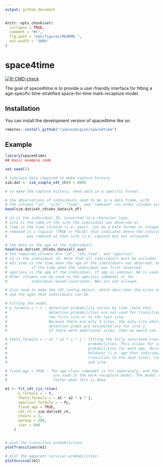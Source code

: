 ```yaml
---
output: github_document
---
```


<!-- README.md is generated from README.Rmd. Please edit that file -->

```r
knitr::opts_chunk$set(
  collapse = TRUE,
  comment = "#>",
  fig.path = "man/figures/README-",
  out.width = "100%"
)
```

# space4time

<!-- badges: start -->
[![R-CMD-check](https://github.com/ryanvosbigian/space4time/actions/workflows/R-CMD-check.yaml/badge.svg)](https://github.com/ryanvosbigian/space4time/actions/workflows/R-CMD-check.yaml)
<!-- badges: end -->

The goal of space4time is to provide a user-friendly interface for fitting a age-specific time-stratified space-for-time mark-recapture model. 

## Installation

You can install the development version of space4time like so:

``` r
remotes::install_github("ryanvosbigian/space4time")
```

## Example


```r
library(space4time)
## basic example code

set.seed(1)

# simulate data required to make capture history
sim.dat <- sim_simple_s4t_ch(N = 800)

# to make the capture history, need data in a specific format.

# the observations of individuals need to be in a data.frame, with
# the columns "id", "site", "time", and "removed" (no other columns are used)
head(sim.dat$s4t_ch$obs_data$ch_df)

# id is the individual ID. Converted to a character type.
# site is the name of the site the individual was observed at
# time is the time stratum (i.e. year). Can be a Date format or integer.
# removed is a logical (TRUE or FALSE) that indicates where the individual
#         was removed at that site (i.e. capture but not released)

# the data on the age of the individuals 
head(sim.dat$s4t_ch$obs_data$all_aux)
# the required columns are "id", "obs_time", and "ageclass"
# id is the individual id. Note that all individuals must be included
# obs_time is the time when the age of the individuals was observed. Or,
#           if the time when the individual was first observed.
# ageclass is the age of the individual. If age is unknown, NA is used.
# Other columns can be used in the ageclass submodel or for 
#           individual based covariates. NAs are not allowed.

# Also need to make the s4t_config object, which describes the sites arrangement,
# and the ages that individuals can be.

# Fitting the model.
# p_formula = ~ t : detection probability varies by time (note that
#                   detection probabilities are not used for transitions from
#                   the first site or to the last site. 
#                   Because there are only 3 sites, the only site where
#                   detection probs are estimated are for site 2. 
#                   If there were additional sites, then we would use ~t*k)

# theta_formula = ~ a1 * a2 * s * j : fitting the fully saturated transition
#                                     probabilities. This allows for separate
#                                     probabilities for each age, duration of
#                                     holdover (i.e. age that individuals
#                                     transition to the next site), time, 
#                                     and site.

# fixed_age = TRUE : The age-class submodel is fit separately, and the outputs
#                     are used in the mark-recapture model. The model runs
#                     faster when this is done.

m1 <- fit_s4t_cjs_rstan(
      p_formula = ~ t,
      theta_formula = ~ a1 * a2 * s * j,
      ageclass_formula = ~ FL,
      fixed_age = TRUE,
      s4t_ch = sim.dat$s4t_ch,
      chains = 2,
      warmup = 200,
      iter = 600
    )


# plot the transition probabilities:
plotTransitions(m1)

# plot the apparent survival probabilities:
plotSurvival(m1)

```

